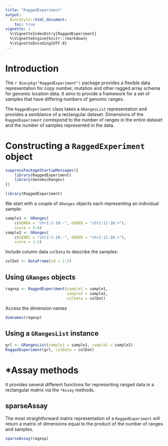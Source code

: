 ```yaml
---
title: "RaggedExperiment"
output:
  BiocStyle::html_document:
    toc: true
vignette: |
  %\VignetteIndexEntry{RaggedExperiment}
  %\VignetteEngine{knitr::rmarkdown}
  %\VignetteEncoding{UTF-8}
---
```


# Introduction

The `r Biocpkg("RaggedExperiment")` package provides a flexible data
representation for copy number, mutation and other ragged array schema for
genomic location data. It aims to provide a framework for a set of samples
that have differing numbers of genomic ranges.

The `RaggedExperiment` class takes a `GRangesList` representation and provides
a semblance of a rectangular dataset. Dimensions of the `RaggedExperiment`
correspond to the number of ranges in the entire dataset and the number
of samples represented in the data.

# Constructing a `RaggedExperiment` object

```r
suppressPackageStartupMessages({
    library(RaggedExperiment)
    library(GenomicRanges)
})
```

```r
library(RaggedExperiment)
```

We start with a couple of `GRanges` objects each representing an individual
sample: 

```r
sample1 <- GRanges(
    c(GENEA = "chr1:1-10:-", GENEB = "chr1:11-18:+"),
    score = 3:4)
sample2 <- GRanges(
    c(GENEC = "chr2:1-10:-", GENED = "chr2:11-18:+"),
    score = 1:2)
``` 

Include column data `colData` to describe the samples:

```r
colDat <- DataFrame(id = 1:2)
```

## Using `GRanges` objects

```r
ragexp <- RaggedExperiment(sample1 = sample1,
                           sample2 = sample2,
                           colData = colDat)
```

Access the dimension names

```r
dimnames(ragexp)
```

## Using a `GRangesList` instance

```r
grl <- GRangesList(sample1 = sample1, sample2 = sample2)
RaggedExperiment(grl, colData = colDat)
```

# *Assay methods

It provides several different functions for representing ranged data in
a rectangular matrix via the `*Assay` methods.

## sparseAssay
The most straightforward matrix representation of a `RaggedExperiment` will
return a matrix of dimensions equal to the product of the number of ranges and
samples.

```r
sparseAssay(ragexp)
```

